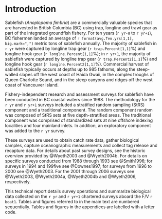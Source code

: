 # Introduction

Sablefish (*Anoplopoma fimbria*) are a commercially valuable species that are harvested in British Columbia (BC) using trap, longline and trawl gear as part of the integrated groundfish fishery. For ten years (`r yr-8` to `r yr+1`),  BC fishermen landed an average of `r format(avg.Ten.yrs[1,1], big.mark=",")` metric tons of sablefish annually.  The majority of sablefish in `r yr`  were captured by longline trap gear (`r trap.Percent[1,1]`\%) and longline hook gear  (`r longlne.Percent[1,1]`\%); in  `r yr+1`, the majority of sablefish were  captured  by longline trap gear  (`r trap.Percent2[1,1]`\%) and longline hook gear  (`r longlne.Percent2[1,1]`\%). Commercial harvest of sablefish typically occurs at depths up to 985 fathoms, along the steep-walled slopes off the west coast of Haida Gwaii, in the complex  troughs  of Queen  Charlotte Sound, and in the steep canyons and ridges off the west coast of Vancouver Island. 

Fishery-independent research and assessment surveys for sablefish have been conducted in BC coastal waters since 1988. The methodology for the `r yr` and `r yr+1` surveys included a stratified random sampling (StRS) component and a traditional component.    The random component random was composed of StRS sets at five depth-stratified areas. The traditional component was comprised of standardized sets at nine offshore indexing localities and four mainland inlets.  In addition, an exploratory component was added to the `r yr` survey.

These surveys are used to obtain catch rate data, gather biological samples, capture oceanographic measurements and collect tag release and recapture data. For details about past survey designs, see the historic overview provided by @Wyeth2003 and @Wyeth2004b. For details on specific surveys conducted from 1988 through 1993 see @Smith1996; for surveys in 1994 and 199five see @Downes1997; for surveys from 1996 to 2000 see @Wyeth2003.  For the 2001 through 2006 surveys see @Wyeth2003, @Wyeth2004a, @Wyeth2004b and @Wyeth2006, respectively.  

This technical report details survey operations and summarize biological data collected on the `r yr` and `r yr+1` chartered surveys aboard the F/V `r boat1`. Tables and figures referred to in the main text are numbered sequentially. Tables and figures in the appendices are labelled with a letter code.